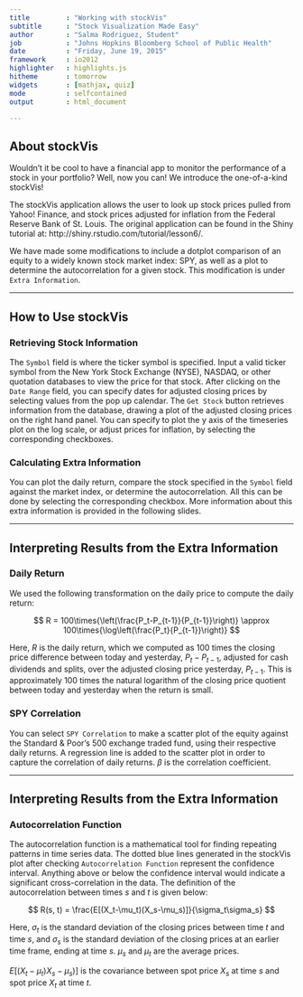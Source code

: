 ---
title         : "Working with stockVis"
subtitle      : "Stock Visualization Made Easy"
author        : "Salma Rodriguez, Student"
job           : "Johns Hopkins Bloomberg School of Public Health"
date          : "Friday, June 19, 2015"
framework     : io2012
highlighter   : highlights.js
hitheme       : tomorrow
widgets       : [mathjax, quiz]
mode          : selfcontained
output        : html_document

---

## About stockVis

Wouldn't it be cool to have a financial app to monitor the performance of a stock in your portfolio? Well, now you can! We introduce the one-of-a-kind stockVis!

The stockVis application allows the user to look up stock prices pulled from Yahoo! Finance, and stock prices adjusted for inflation from the Federal Reserve Bank of St. Louis. The original application can be found in the Shiny tutorial at: http://shiny.rstudio.com/tutorial/lesson6/.

We have made some modifications to include a dotplot comparison of an equity to a widely known stock market index: SPY, as well as a plot to determine the autocorrelation for a given stock. This modification is under `Extra Information`.

---

## How to Use stockVis

### Retrieving Stock Information

The `Symbol` field is where the ticker symbol is specified. Input a valid ticker symbol from the New York Stock Exchange (NYSE), NASDAQ, or other quotation databases to view the price for that stock. After clicking on the `Date Range` field, you can specify dates for adjusted closing prices by selecting values from the pop up calendar. The `Get Stock` button retrieves information from the database, drawing a plot of the adjusted closing prices on the right hand panel. You can specify to plot the y axis of the timeseries plot on the log scale, or adjust prices for inflation, by selecting the corresponding checkboxes.

### Calculating Extra Information

You can plot the daily return, compare the stock specified in the `Symbol` field against the market index, or determine the autocorrelation. All this can be done by selecting the corresponding checkbox. More information about this extra information is provided in the following slides.

---

## Interpreting Results from the Extra Information

### Daily Return

We used the following transformation on the daily price to compute the daily return:

$$
    R = 100\times{\left(\frac{P_t-P_{t-1}}{P_{t-1}}\right)} \approx 100\times{\log\left(\frac{P_t}{P_{t-1}}\right)}
$$

Here, $R$ is the daily return, which we computed as 100 times the closing price difference between today and yesterday, $P_t-P_{t-1}$, adjusted for cash dividends and splits, over the adjusted closing price yesterday, $P_{t-1}$. This is approximately 100 times the natural logarithm of the closing price quotient between today and yesterday when the return is small.

### SPY Correlation

You can select `SPY Correlation` to make a scatter plot of the equity against the Standard & Poor's 500 exchange traded fund, using their respective daily returns. A regression line is added to the scatter plot in order to capture the correlation of daily returns. $\beta$ is the correlation coefficient.

---

## Interpreting Results from the Extra Information

### Autocorrelation Function

The autocorrelation function is a mathematical tool for finding repeating patterns in time series data. The dotted blue lines generated in the stockVis plot after checking `Autocorrelation Function` represent the confidence interval. Anything above or below the confidence interval would indicate a significant cross-correlation in the data. The definition of the autocorrelation between times *s* and *t* is given below:

$$
  R(s, t) = \frac{E[(X_t-\mu_t)(X_s-\mu_s)]}{\sigma_t\sigma_s}
$$

Here, $\sigma_t$ is the standard deviation of the closing prices between time $t$ and time $s$, and $\sigma_s$ is the standard deviation of the closing prices at an earlier time frame, ending at time $s$. $\mu_s$ and $\mu_t$ are the average prices.

$E[(X_t-\mu_t){X_s-\mu_s)}]$ is the covariance between spot price $X_s$ at time $s$ and spot price $X_t$ at time $t$.


